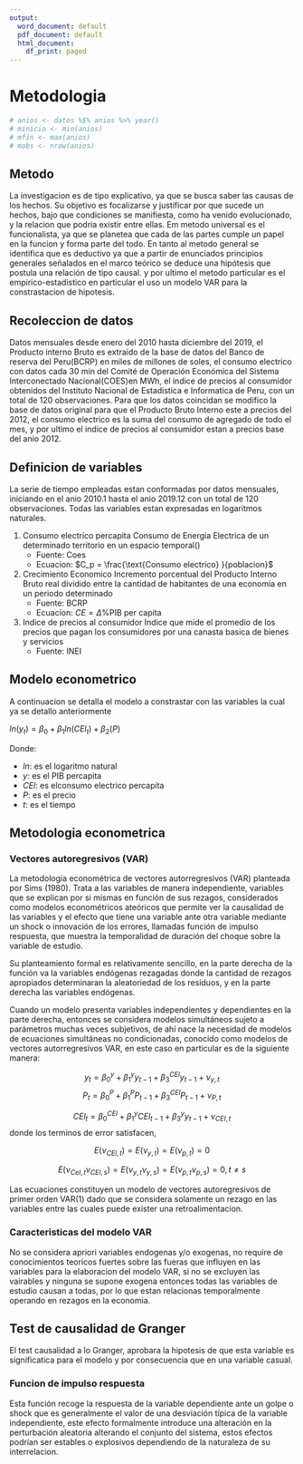 ```yaml
---
output:
  word_document: default
  pdf_document: default
  html_document:
    df_print: paged
---
```

# Metodologia 

<!-- 2 - 3 paginas -->
<!-- describir el modelo econometirco que se va a utilizar -->
<!-- senaliar el metodo que se va a utilizar: metodo? inductivo deductivo? -->
<!-- explicar las variables: como se trataron los datos, indicadores fuente -->
<!-- Definir si son datos reales o datos nominales -->

```r
# anios <- datos %$% anios %>% year()
# minicio <- min(anios)
# mfin <- max(anios)
# mobs <- nrow(anios)
```


## Metodo 

La investigacion es de tipo explicativo, ya que se busca saber las causas de los hechos. Su objetivo es focalizarse y justificar por que sucede un hechos, bajo que condiciones se manifiesta, como ha venido evolucionado, y la relacion que podria existir entre ellas. Em metodo universal es el funcionalista, ya que se planetea que cada de las partes cumple un papel en la funcion y forma parte del todo. En tanto al metodo general se identifica que es deductivo ya que a partir de enunciados principios generales señalados en el marco teórico se deduce una hipótesis que postula una relación de tipo causal. y por ultimo el metodo particular es el empirico-estadistico en particular el uso un modelo VAR para la constrastacion de hipotesis.


## Recoleccion de datos 

Datos mensuales desde enero del 2010 hasta diciembre del 2019, el Producto interno Bruto es extraido de la base de datos
del Banco de reserva del Peru(BCRP) en miles de millones de soles, el consumo electrico con datos cada 30 min del Comité de Operación Económica del Sistema Interconectado Nacional(COES)en MWh, el indice de precios al consumidor obtenidos
del Instituto Nacional de Estadistica e Informatica de Peru, con un total de 120 observaciones. Para que los datos coincidan se modifico la base de datos 
original para que el Producto Bruto Interno este a precios del 2012, el consumo electrico es la suma del consumo de agregado de todo el mes, y por ultimo 
el indice de precios al consumidor estan a precios base del anio 2012.


## Definicion de variables 

La serie de tiempo empleadas estan conformadas por datos mensuales, iniciando en 
el anio 2010.1 hasta el anio 2019.12 con un total de 120 observaciones.
Todas las variables estan expresadas en logaritmos naturales.

1. Consumo electrico percapita
    Consumo de Energia Electrica de un determinado territorio
    en un espacio temporal()
    - Fuente: Coes
    - Ecuacion: $C_p = \frac{\text{Consumo electrico} }{poblacion}$
2. Crecimiento Economico 
    Incremento porcentual del Producto Interno Bruto real dividido entre la cantidad
    de habitantes de una economia en un periodo determinado
    - Fuente: BCRP
    - Ecuacion: $CE = \Delta \% \text{PIB per capita}$
3. Indice de precios al consumidor 
    Indice que mide el promedio de los precios que pagan los consumidores por una 
    canasta basica de bienes y servicios
    - Fuente: INEI


## Modelo econometrico 

A continuacion se detalla el modelo a constrastar con las variables la cual ya se detallo anteriormente 

$ln(y_t) = \beta_0 + \beta_1 ln(CEl_t) +  \beta_2 (P)$

Donde:

- $ln$: es el logaritmo natural
- $y$: es el PIB percapita
- $CEl$: es elconsumo electrico percapita
- $P$: es el precio
- $t$: es el tiempo




## Metodologia econometrica 

### Vectores autoregresivos (VAR)

La metodología econométrica de vectores autorregresivos (VAR) planteada
por Sims (1980). Trata a las variables de manera independiente, variables que se
explican por si mismas en función de sus rezagos, considerados como modelos
econométricos ateóricos que permite ver la causalidad de las variables y el efecto
que tiene una variable ante otra variable mediante un shock o innovación de los
errores, llamadas función de impulso respuesta, que muestra la temporalidad de
duración del choque sobre la variable de estudio.

Su planteamiento formal es relativamente sencillo, en la parte derecha de la
función va la variables endógenas rezagadas donde la cantidad de rezagos
apropiados determinaran la aleatoriedad de los residuos, y en la parte derecha las
variables endógenas.

Cuando un modelo presenta variables independientes y dependientes en la parte derecha, entonces se considera modelos simultáneos sujeto a parámetros muchas veces subjetivos, de ahí nace la necesidad de modelos de ecuaciones simultáneas no condicionadas, conocido como modelos de vectores autorregresivos VAR, en este caso en particular es de la siguiente manera:

$$
y_t = \beta^{y}_0 + \beta^{y}_1y_{t-1} + \beta^{CEl}_3y_{t-1} + \nu_{y,t} 
$$
$$
  P_t = \beta^{P}_0 + \beta^{P}_1P_{t-1} + \beta^{CEl}_3P_{t-1} + \nu_{P,t} 
$$


$$
CEl_t = \beta^{CEl}_0 + \beta^{y}_1CEl_{t-1} + \beta^{y}_3y_{t-1} + \nu_{CEl,t} 
$$
donde los terminos de error satisfacen, 

$$
E(\nu_{CEl,t}) = E(\nu_{y, t}) = E(\nu_{p, t}) = 0
$$

$$
E(\nu_{Cel,t} \nu_{CEl, s} ) = E(\nu_{y,t} \nu_{y, s}) = E(\nu_{p,t} \nu_{p, s}) = 0, t\neq s
$$


Las ecuaciones constituyen un modelo de vectores autoregresivos de primer orden  VAR(1) dado que se considera solamente un rezago en las variables entre las cuales puede exister una retroalimentacion.


### Caracteristicas del modelo VAR

No se considera apriori variables endogenas y/o exogenas, no require de conocimientos teoricos fuertes sobre las fueras que influyen en las variables para la elaboracion del modelo VAR, si no se excluyen las vairables y ninguna se supone exogena entonces todas las variables de estudio causan a todas, por lo que estan relacionas temporalmente operando en rezagos en la economia.


## Test de causalidad de Granger

El test causalidad a lo Granger, aprobara la hipotesis de que esta variable es significatica para el modelo y por consecuencia que en una variable casual.


### Funcion de impulso respuesta


Esta función recoge la respuesta de la variable dependiente ante un golpe o
shock que es generalmente el valor de una desviación típica de la variable
independiente, este efecto formalmente introduce una alteración en la perturbación
aleatoria alterando el conjunto del sistema, estos efectos podrían ser estables o
explosivos dependiendo de la naturaleza de su interrelacion.

<!--al menos trata sobre lo que quiero  http://repositorio.uncp.edu.pe/bitstream/handle/UNCP/5131/T010_44239216_T.pdf?sequence=1&isAllowed=y -->
<!-- test de autocorrelacion -->


